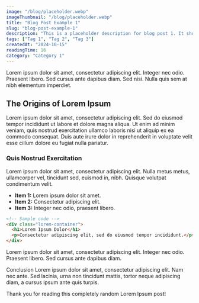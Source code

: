 ```yaml
---
image: "/blog/placeholder.webp"
imageThumbnail: "/blog/placeholder.webp"
title: "Blog Post Example 1"
slug: "blog-post-example-1"
description: "This is a placeholder description for blog post 1. It should be a short summary of the post."
tags: ["Tag 1", "Tag 2", "Tag 3"]
createdAt: "2024-10-15"
readingTime: 16
category: "Category 1"
---
```


Lorem ipsum dolor sit amet, consectetur adipiscing elit. Integer nec odio. Praesent libero. Sed cursus ante dapibus diam. Sed nisi. Nulla quis sem at nibh elementum imperdiet.

## The Origins of Lorem Ipsum

Lorem ipsum dolor sit amet, consectetur adipiscing elit. Sed do eiusmod tempor incididunt ut labore et dolore magna aliqua. Ut enim ad minim veniam, quis nostrud exercitation ullamco laboris nisi ut aliquip ex ea commodo consequat. Duis aute irure dolor in reprehenderit in voluptate velit esse cillum dolore eu fugiat nulla pariatur.

### Quis Nostrud Exercitation

Lorem ipsum dolor sit amet, consectetur adipiscing elit. Nulla metus metus, ullamcorper vel, tincidunt sed, euismod in, nibh. Quisque volutpat condimentum velit.

- **Item 1:** Lorem ipsum dolor sit amet.
- **Item 2:** Consectetur adipiscing elit.
- **Item 3:** Integer nec odio, praesent libero.

```html
<!-- Sample code -->
<div class="lorem-container">
  <h1>Lorem Ipsum Dolor</h1>
  <p>Consectetur adipiscing elit, sed do eiusmod tempor incididunt.</p>
</div>
```

Lorem ipsum dolor sit amet, consectetur adipiscing elit. Integer nec odio. Praesent libero. Sed cursus ante dapibus diam.

Conclusion
Lorem ipsum dolor sit amet, consectetur adipiscing elit. Nam nec ante. Sed lacinia, urna non tincidunt mattis, tortor neque adipiscing diam, a cursus ipsum ante quis turpis.

Thank you for reading this completely random Lorem Ipsum post!
